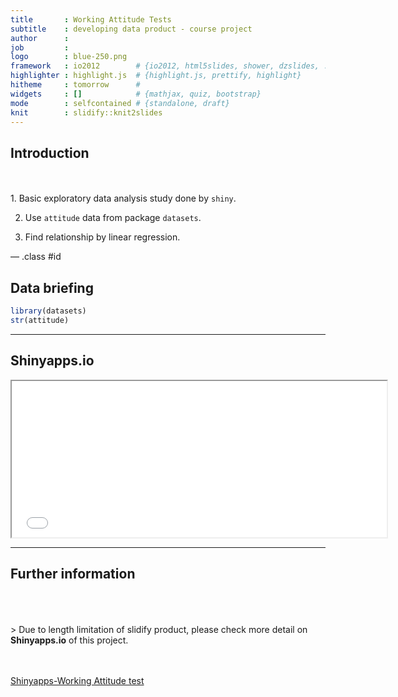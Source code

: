 ```yaml
---
title       : Working Attitude Tests
subtitle    : developing data product - course project
author      : 
job         : 
logo        : blue-250.png
framework   : io2012        # {io2012, html5slides, shower, dzslides, ...}
highlighter : highlight.js  # {highlight.js, prettify, highlight}
hitheme     : tomorrow      # 
widgets     : []            # {mathjax, quiz, bootstrap}
mode        : selfcontained # {standalone, draft}
knit        : slidify::knit2slides
---
```


## Introduction

<br></br>
1. Basic exploratory data analysis study done by ```shiny```.  

2. Use ```attitude``` data from package ```datasets```.  

3. Find relationship by linear regression.

--- .class #id 

## Data briefing  

```r
library(datasets)
str(attitude)
```

--- 
  
## Shinyapps.io

<iframe src='assets/img/shinyapps.png' width=600px height=250px>
</iframe>  

---
  
## Further information  

  
<br></br>  
> Due to length limitation of slidify product, please check more detail on **Shinyapps.io** of this project.  
<br></br>  

<a href='https://neil2003tw.shinyapps.io/Working_Attitude_test/'>Shinyapps-Working Attitude test</a>



